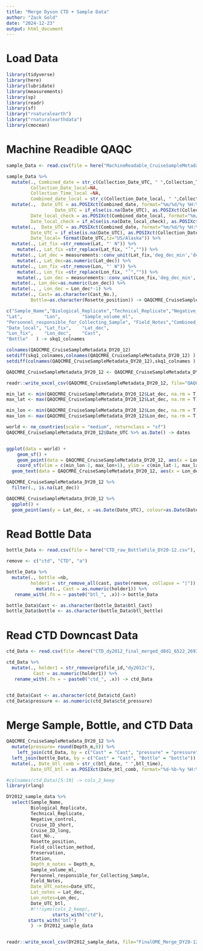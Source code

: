 ```yaml
---
title: "Merge Dyson CTD + Sample Data"
author: "Zack Gold"
date: "2024-12-23"
output: html_document
---
```


# Load Data
```r
library(tidyverse)
library(here)
library(lubridate)
library(measurements)
library(sp)
library(readr)
library(sf)
library("rnaturalearth")
library("rnaturalearthdata")
library(cmocean)
```

# Machine Readible QAQC

```r
sample_Data <- read.csv(file = here("MachineReadable_CruiseSampleMetadata_DY20-12.csv"), header=T,fileEncoding="UTF-8")

sample_Data %>% 
  mutate(., Combined_date = str_c(Collection_Date_UTC, " ",Collection_Time_UTC),
         Collection_Date_local=NA,
         Collection_Time_local =NA,
         Combined_date_local = str_c(Collection_Date_local, " ",Collection_Time_local)) %>% 
  mutate(.,  Date_UTC = as.POSIXct(Combined_date, format="%m/%d/%y %H:%M", tz="UTC"),
                  Date_UTC = if_else(is.na(Date_UTC), as.POSIXct(Collection_Date_UTC, format="%m/%d/%y", tz="UTC"), Date_UTC ), 
         Date_local_check = as.POSIXct(Combined_date_local, format="%m/%d/%y %H:%M", tz="US/Alaska"),
         Date_local_check = if_else(is.na(Date_local_check), as.POSIXct(Combined_date_local, format="%m/%d/%y", tz="UTC"), Date_local_check )) %>% 
  mutate(.,  Date_UTC = as.POSIXct(Combined_date, format="%m/%d/%y %H:%M", tz="UTC"),
         Date_UTC = if_else(is.na(Date_UTC), as.POSIXct(Collection_Date_UTC, format="%m/%d/%y", tz="UTC"), Date_UTC ), 
         Date_local= format(Date_UTC,tz="US/Alaska")) %>% 
  mutate(., Lat_fix =str_remove(Lat, "' N")) %>% 
    mutate(., Lat_fix =str_replace(Lat_fix, "˚","")) %>% 
  mutate(., Lat_dec = measurements::conv_unit(Lat_fix,'deg_dec_min','dec_deg')) %>% 
    mutate(., Lat_dec=as.numeric(Lat_dec)) %>% 
  mutate(., Lon_fix =str_remove(Lon, "' W")) %>% 
    mutate(., Lon_fix =str_replace(Lon_fix, "˚","")) %>%
    mutate(., Lon_dec = measurements::conv_unit(Lon_fix,'deg_dec_min','dec_deg')) %>% 
  mutate(., Lon_dec=as.numeric(Lon_dec)) %>% 
  mutate(., , Lon_dec = Lon_dec*-1) %>% 
  mutate(., Cast= as.character(Cast_No.),
         Bottle=as.character(Rosette_position)) -> QAQCMRE_CruiseSampleMetadata_DY20_12

c("Sample_Name","Biological_Replicate","Technical_Replicate","Negative_control",    "Cruise_ID_short",     "Cruise_ID_long",     "Collection_Date_UTC", "Collection_Date_local","Collection_Time_UTC","Collection_Time_local"                   ,"Field_Sample_Name",   "Cast_No.",  "Rosette_position",    "Field_collection_method"       ,"Preservation",       "Area.within.region",  "Station",    "Depth_m",   
"Lat",        "Lon",        "Sample_volume_ml",   
"Personnel_responsible_for_Collecting_Sample", "Field_Notes","Combined_date",      "Combined_date_local", "Date_UTC",   "Date_local_check",   
"Date_local", "Lat_fix",    "Lat_dec",   
"Lon_fix",    "Lon_dec",    "Cast",      
"Bottle"   ) -> skq1_colnames

colnames(QAQCMRE_CruiseSampleMetadata_DY20_12)
setdiff(skq1_colnames,colnames(QAQCMRE_CruiseSampleMetadata_DY20_12) )
setdiff(colnames(QAQCMRE_CruiseSampleMetadata_DY20_12),skq1_colnames )

QAQCMRE_CruiseSampleMetadata_DY20_12 <- QAQCMRE_CruiseSampleMetadata_DY20_12[, skq1_colnames]

readr::write_excel_csv(QAQCMRE_CruiseSampleMetadata_DY20_12, file="QAQCMRE_CruiseSampleMetadata_DY20_12.csv")

```

```r

min_lat <- min(QAQCMRE_CruiseSampleMetadata_DY20_12$Lat_dec, na.rm = T)
max_lat <- max(QAQCMRE_CruiseSampleMetadata_DY20_12$Lat_dec, na.rm = T)

min_lon <- min(QAQCMRE_CruiseSampleMetadata_DY20_12$Lon_dec, na.rm = T)
max_lon <- max(QAQCMRE_CruiseSampleMetadata_DY20_12$Lon_dec, na.rm = T)

world <- ne_countries(scale = "medium", returnclass = "sf")
QAQCMRE_CruiseSampleMetadata_DY20_12$Date_UTC %>% as.Date() -> dates


ggplot(data = world) +
    geom_sf() +
    geom_point(data = QAQCMRE_CruiseSampleMetadata_DY20_12, aes(x = Lon_dec, y = Lat_dec, colour=as.Date(Date_UTC)), size=2) +
    coord_sf(xlim = c(min_lon-1, max_lon+1), ylim = c(min_lat-1, max_lat+1), expand = FALSE) +theme_bw() +xlab("Longitude") +ylab("Latitude") +
  geom_text(data = QAQCMRE_CruiseSampleMetadata_DY20_12, aes(x = Lon_dec, y = Lat_dec, label=Station),size = 2, colour="black") + scale_color_cmocean(labels=dates, breaks=dates, name ="tempo", start = 0.1, end=0.5) +labs(colour="Date")


```

```r
QAQCMRE_CruiseSampleMetadata_DY20_12 %>% 
  filter(., is.na(Lat_dec))
```
```r
QAQCMRE_CruiseSampleMetadata_DY20_12 %>% 
  ggplot() +
  geom_point(aes(y = Lat_dec, x =as.Date(Date_UTC), colour=as.Date(Date_UTC)), size=2) + scale_color_cmocean(labels=dates, breaks=dates, name ="tempo", start = 0.1, end=0.5) +labs(colour="Date") +scale_x_date(date_labels = "%b %d %Y")
```
# Read Bottle Data
```r

bottle_Data <- read.csv(file = here("CTD_raw_BottleFile_DY20-12.csv"), header=T)

remove <- c("ctd", "CTD", "a")

bottle_Data %>% 
  mutate(., bottle =nb,
         holder1 = str_remove_all(cast, paste(remove, collapse = "|")) ) %>% 
           mutate(., Cast = as.numeric(holder1)) %>% 
   rename_with(.fn = ~ paste0("btl_", .x))-> bottle_Data

bottle_Data$Cast <- as.character(bottle_Data$btl_Cast)
bottle_Data$bottle <- as.character(bottle_Data$btl_bottle)

```

# Read CTD Downcast Data
```r

ctd_Data <- read.csv(file =here("CTD_dy2012_final_merged_d8d1_6522_2693.csv"), header=T)

ctd_Data %>% 
  mutate(., holder1 = str_remove(profile_id,"dy2012c"),
          Cast = as.numeric(holder1)) %>% 
   rename_with(.fn = ~ paste0("ctd_", .x)) -> ctd_Data


ctd_Data$Cast <- as.character(ctd_Data$ctd_Cast)
ctd_Data$pressure <- as.numeric(ctd_Data$ctd_pressure)

```

# Merge Sample, Bottle, and CTD Data
```r

QAQCMRE_CruiseSampleMetadata_DY20_12 %>% 
  mutate(pressure= round(Depth_m,0)) %>% 
    left_join(ctd_Data, by = c("Cast" = "Cast", "pressure" = "pressure")) %>% 
  left_join(bottle_Data, by = c("Cast" = "Cast", "Bottle" = "bottle")) %>% 
  mutate(., Date_btl_comb = str_c(btl_date, " ",btl_time),
         Date_UTC_btl = as.POSIXct(Date_btl_comb, format="%d-%b-%y %H:%M:%S", tz="UTC") ) -> DY2012_sample_data

#colnames(ctd_Data)[5:19] -> cols_2_keep
library(rlang)

DY2012_sample_data %>% 
  select(Sample_Name, 
         Biological_Replicate,
         Technical_Replicate,
         Negative_control, 
         Cruise_ID_short, 
         Cruise_ID_long,
         Cast_No.,
         Rosette_position,
         Field_collection_method,
         Preservation,
         Station,
         Depth_m_notes = Depth_m,
         Sample_volume_ml,
         Personnel_responsible_for_Collecting_Sample,
         Field_Notes,
         Date_UTC_notes=Date_UTC,
         Lat_notes = Lat_dec,
         Lon_notes=Lon_dec,
         Date_UTC_btl, 
         #!!!syms(cols_2_keep),
                 starts_with("ctd"),
        starts_with("btl")
         ) -> DY2012_sample_data


readr::write_excel_csv(DY2012_sample_data, file="FinalOME_Merge_DY20-12.csv")
```

